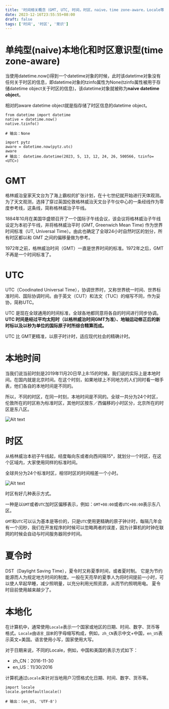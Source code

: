 ```yaml
---
title: '时间相关概念（GMT, UTC, 时间，时区，naive，time zone-aware，Locale等概念）'
date: 2023-12-16T23:55:55+08:00
draft: false
tags: ['时间', '时区', '常识']
---
```


# 单纯型(naive)本地化和时区意识型(time zone-aware)

当使用datetime.now()得到一个datetime对象的时候，此时该datetime对象没有任何关于时区的信息，即datetime对象的tzinfo属性为None(tzinfo属性被用于存储datetime object关于时区的信息)，该datetime对象就被称为**naive datetime object**。

相对的aware datetime object就是指存储了时区信息的datetime object。

```
from datetime import datetime
native = datetime.now()
native.tzinfo()

# 输出：None

```

```
import pytz
aware = datetime.now(pytz.utc)
aware
# 输出： datetime.datetime(2023, 5, 13, 12, 24, 26, 500566, tzinfo=<UTC>)

```

# GMT

格林威治皇家天文台为了海上霸权的扩张计划，在十七世纪就开始进行天体观测。为了天文观测，选择了穿过英国伦敦格林威治天文台子午仪中心的一条经线作为零度参考线，这条线，简称格林威治子午线。

1884年10月在美国华盛顿召开了一个国际子午线会议，该会议将格林威治子午线设定为本初子午线，并将格林威治平时 (GMT, Greenwich Mean Time) 作为世界时间标准（UT, Universal Time）。由此也确定了全球24小时自然时区的划分，所有时区都以和 GMT 之间的偏移量做为参考。

1972年之前，格林威治时间（GMT）一直是世界时间的标准。1972年之后，GMT 不再是一个时间标准了。

# UTC

UTC（Coodinated Universal Time），协调世界时，又称世界统一时间、世界标准时间、国际协调时间。由于英文（CUT）和法文（TUC）的缩写不同，作为妥协，简称UTC。

UTC 是现在全球通用的时间标准，全球各地都同意将各自的时间进行同步协调。**UTC 时间是经过平均太阳时（以格林威治时间GMT为准）、地轴运动修正后的新时标以及以秒为单位的国际原子时所综合精算而成。**

UTC 比 GMT更精准，以原子时计时，适应现代社会的精确计时。

# 本地时间

当我们说当前时刻是2019年11月20日早上8:15的时候，我们说的实际上是本地时间。在国内就是北京时间。在这个时刻，如果地球上不同地方的人们同时看一眼手表，他们各自的本地时间是不同的。

所以，不同的时区，在同一时刻，本地时间是不同的。全球一共分为24个时区，伦敦所在的时区称为标准时区，其他时区按东／西偏移的小时区分，北京所在的时区是东八区。

![Alt text](Untitled-2.png)

# 时区

从格林威治本初子午线起，经度每向东或者向西间隔15°，就划分一个时区，在这个区域内，大家使用同样的标准时间。

全球共分为24个标准时区，相邻时区的时间相差一个小时。

![Alt text](Untitled.png)

时区有好几种表示方式。

一种是以`GMT`或者`UTC`加时区偏移表示，例如：`GMT+08:00`或者`UTC+08:00`表示东八区。

`GMT`和`UTC`可以认为基本是等价的，只是`UTC`使用更精确的原子钟计时，每隔几年会有一个闰秒，我们在开发程序的时候可以忽略两者的误差，因为计算机的时钟在联网的时候会自动与时间服务器同步时间。

# 夏令时

DST（Daylight Saving Time），夏令时又称夏季时间，或者夏时制。 它是为节约能源而人为规定地方时间的制度。一般在天亮早的夏季人为将时间提前一小时，可以使人早起早睡，减少照明量，以充分利用光照资源，从而节约照明用电。 夏令时目前使用越来越少了。

# 本地化

在计算机中，通常使用`Locale`表示一个国家或地区的日期、时间、数字、货币等格式。`Locale`由`语言_国家`的字母缩写构成，例如，`zh_CN`表示中文+中国，`en_US`表示英文+美国。语言使用小写，国家使用大写。

对于日期来说，不同的Locale，例如，中国和美国的表示方式如下：

- zh_CN：2016-11-30
- en_US：11/30/2016

计算机通过`Locale`来针对当地用户习惯格式化日期、时间、数字、货币等。

```
import locale
locale.getdefaultlocale()

# 输出：(en_US, 'UTF-8')

```